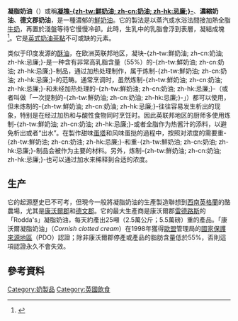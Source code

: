 {{重寫}}
{{Infobox Prepared Food
| name             = 凝脂奶油
| image            = [[File:ClottedCream.JPG|200px]]
| caption          = 一份碗裝的凝脂奶油，奶油的表層已經稍微結為硬塊。
| alternate_name   = 凝塊奶油、濃縮奶油、德文郡奶油
| country          = [[英國|英國]]
| region           = [[康沃爾郡|康沃爾郡]]、[[德文郡|德文郡]]
| creator          = 
| course           = 
| served           = 
| main_ingredient  = 
| variations       = 
| calories         = 
| other            = 
}}
'''凝脂奶油'''（{{lang-en|clotted cream}}）或稱'''[[凝脂奶油|凝塊-{zh-tw:鮮奶油; zh-cn:奶油; zh-hk:忌廉;}-]]'''、'''濃縮奶油'''、'''德文郡奶油'''，是一種濃郁的[[鮮奶油|鮮奶油]]。它的製法是以蒸汽或水浴法間接加熱全脂[[牛奶|牛奶]]，再置於淺盤等待它慢慢冷卻。此時，生乳中的乳脂會浮到表層，凝結成塊<ref>{{Cite web |url=http://www.bbc.co.uk/devon/outdoors/moors/dartmoor_diary/0403_contd.shtml |title=BBC Devon: article on clotted, or clouted, cream |accessdate=2011-08-07 |archive-date=2012-02-10 |archive-url=https://web.archive.org/web/20120210081957/http://www.bbc.co.uk/devon/outdoors/moors/dartmoor_diary/0403_contd.shtml |dead-url=no }}</ref>。它是[[英式奶油茶點|英式奶油茶點]]不可或缺的元素。

类似于印度发源的[[酥油|酥油]]，在欧洲英联邦地区，凝块-{zh-tw:鮮奶油; zh-cn:奶油; zh-hk:忌廉;}-是一种含有非常高乳脂含量（55%）的-{zh-tw:鮮奶油; zh-cn:奶油; zh-hk:忌廉;}-制品，通过加热处理制作，属于炼制-{zh-tw:鮮奶油; zh-cn:奶油; zh-hk:忌廉;}-的范畴。通常烹调时，虽然炼制-{zh-tw:鮮奶油; zh-cn:奶油; zh-hk:忌廉;}-和未经加热处理的-{zh-tw:鮮奶油; zh-cn:奶油; zh-hk:忌廉;}-（或者叫做「一次提制的-{zh-tw:鮮奶油; zh-cn:奶油; zh-hk:忌廉;}-」）都可以使用，但未炼制的-{zh-tw:鮮奶油; zh-cn:奶油; zh-hk:忌廉;}-往往容易发生析出的现象，特别是在经过加热和与酸性食物同时烹饪时。因此英联邦地区的厨师多使用炼制-{zh-tw:鮮奶油; zh-cn:奶油; zh-hk:忌廉;}-或者全脂{{lang|fr|Crème fraîche}}作为热酱汁的添料，以避免析出或者“出水”。在製作甜味[[蛋塔|蛋塔]]和风味蛋挞的過程中，按照对浓度的需要重-{zh-tw:鮮奶油; zh-cn:奶油; zh-hk:忌廉;}-和重-{zh-tw:鮮奶油; zh-cn:奶油; zh-hk:忌廉;}-制品会被作为主要的材料。另外，炼制-{zh-tw:鮮奶油; zh-cn:奶油; zh-hk:忌廉;}-也可以通过加水来稀释到合适的浓度。
==生产==
它的起源歷史已不可考，但現今一般將凝脂奶油的生產製造聯想到[[西南英格蘭|西南英格蘭]]的酪農場，尤其是[[康沃爾郡|康沃爾郡]]和[[德文郡|德文郡]]。它的最大生產商是康沃爾郡[[雷德路斯|雷德路斯]]的「Rodda's」凝脂奶油，每天約產出25噸（2.5萬公斤；5.5萬磅）重的產品。「康沃爾凝脂奶油」（''Cornish clotted cream''）在1998年獲得[[歐盟|歐盟]]管理局的[[國家保護來源地區|國家保護來源地區]]（PDO）認證；除非康沃爾郡停產或產品的脂肪含量低於55%，否則這項認證永久不會失效。
== 參考資料 ==
{{reflist}}
{{乳}}
[[Category:奶製品|Category:奶製品]]
[[Category:英國飲食|Category:英國飲食]]